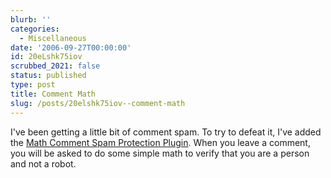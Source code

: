 ```yaml
---
blurb: ''
categories:
  - Miscellaneous
date: '2006-09-27T00:00:00'
id: 20eLshk75iov
scrubbed_2021: false
status: published
type: post
title: Comment Math
slug: /posts/20elshk75iov--comment-math
---
```


I've been getting a little bit of comment spam. To try to defeat
it, I've added the
[Math Comment Spam Protection Plugin](http://sw-guide.de/wordpress/math-comment-spam-protection-plugin/).
When you leave a comment, you will be asked to do some simple math
to verify that you are a person and not a robot.
